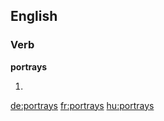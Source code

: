 ==English==
===Verb===
'''portrays'''
# {{third-person singular of|[[portray]]}}

[[de:portrays]]
[[fr:portrays]]
[[hu:portrays]]